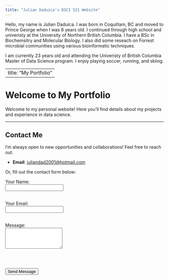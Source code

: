 ```yaml
---
title: "Julian Daduica's DSCI 521 Website"
---
```


Hello, my name is Julian Daduica. I was born in Coquitlam, BC and moved to Prince George when I was 8 years old. I continued through high school and univeristy at the University of Northern British Columbia. I have a BSc in Biochemsitry and Molecular Biology. I also did some reseach on Forrest microbial communities using various bioinformatic techniques.

I am currently 23 years old and attending the Univeristy of British Columbia Master of Data Science program. I enjoy playing soccer, running, and skiing. 


---
title: "My Portfolio"
---

# Welcome to My Portfolio

Welcome to my personal website! Here you'll find details about my projects and experience in data science.

---

## Contact Me

I'm always open to new opportunities and collaborations! Feel free to reach out.

- **Email**: [juliandad2001@hotmail.com](mailto:juliandad2001@hotmail.com)

Or, fill out the contact form below:

<form action="https://formspree.io/f/YOUR_FORM_ID" method="POST">
  <label for="name">Your Name:</label><br>
  <input type="text" id="name" name="name" required><br><br>

  <label for="email">Your Email:</label><br>
  <input type="email" id="email" name="email" required><br><br>

  <label for="message">Message:</label><br>
  <textarea id="message" name="message" rows="4" required></textarea><br><br>

  <button type="submit">Send Message</button>
</form>


